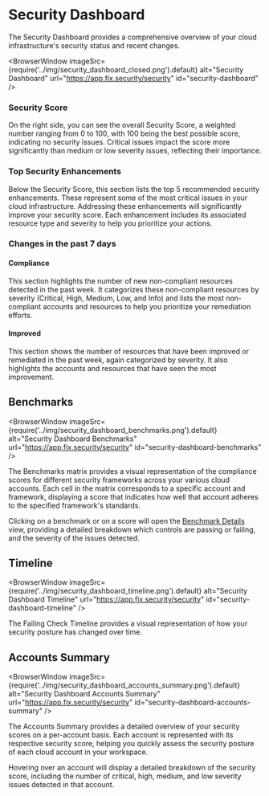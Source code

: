 # Security Dashboard

The Security Dashboard provides a comprehensive overview of your cloud infrastructure's security status and recent changes.

<BrowserWindow 
    imageSrc={require('../img/security_dashboard_closed.png').default}
    alt="Security Dashboard"
    url="https://app.fix.security/security"
    id="security-dashboard"
/>

### Security Score

On the right side, you can see the overall Security Score, a weighted number ranging from 0 to 100, with 100 being the best possible score, indicating no security issues. Critical issues impact the score more significantly than medium or low severity issues, reflecting their importance.

### Top Security Enhancements

Below the Security Score, this section lists the top 5 recommended security enhancements. These represent some of the most critical issues in your cloud infrastructure. Addressing these enhancements will significantly improve your security score. Each enhancement includes its associated resource type and severity to help you prioritize your actions.

### Changes in the past 7 days

#### Compliance

This section highlights the number of new non-compliant resources detected in the past week. It categorizes these non-compliant resources by severity (Critical, High, Medium, Low, and Info) and lists the most non-compliant accounts and resources to help you prioritize your remediation efforts.

#### Improved

This section shows the number of resources that have been improved or remediated in the past week, again categorized by severity. It also highlights the accounts and resources that have seen the most improvement.

## Benchmarks

<BrowserWindow 
    imageSrc={require('../img/security_dashboard_benchmarks.png').default}
    alt="Security Dashboard Benchmarks"
    url="https://app.fix.security/security"
    id="security-dashboard-benchmarks"
/>

The Benchmarks matrix provides a visual representation of the compliance scores for different security frameworks across your various cloud accounts. Each cell in the matrix corresponds to a specific account and framework, displaying a score that indicates how well that account adheres to the specified framework's standards.

Clicking on a benchmark or on a score will open the [Benchmark Details](./benchmark.mdx) view, providing a detailed breakdown which controls are passing or failing, and the severity of the issues detected.

## Timeline

<BrowserWindow 
    imageSrc={require('../img/security_dashboard_timeline.png').default}
    alt="Security Dashboard Timeline"
    url="https://app.fix.security/security"
    id="security-dashboard-timeline"
/>

The Failing Check Timeline provides a visual representation of how your security posture has changed over time.

## Accounts Summary

<BrowserWindow 
    imageSrc={require('../img/security_dashboard_accounts_summary.png').default}
    alt="Security Dashboard Accounts Summary"
    url="https://app.fix.security/security"
    id="security-dashboard-accounts-summary"
/>

The Accounts Summary provides a detailed overview of your security scores on a per-account basis. Each account is represented with its respective security score, helping you quickly assess the security posture of each cloud account in your workspace.

Hovering over an account will display a detailed breakdown of the security score, including the number of critical, high, medium, and low severity issues detected in that account.
